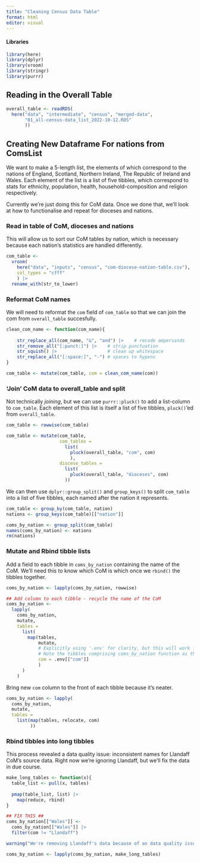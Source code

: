 ```yaml
---
title: "Cleaning Census Data Table"
format: html
editor: visual
---
```


#### Libraries

```r
library(here)
library(dplyr)
library(vroom)
library(stringr)
library(purrr)
```

## Reading in the Overall Table

```r
overall_table <- readRDS(
  here("data", "intermediate", "census", "merged-data",
       "01_all-census-data_list_2022-10-12.RDS"
       ))

```

## Creating New Dataframe For nations from ComsList

We want to make a 5-length list, the elements of which correspond to the nations of England, Scotland, Northern Ireland, The Republic of Ireland and Wales. Each element of the list is a list of five tibbles, which correspond to stats for ethnicity, population, health, household-composition and religion respectively.

Currently we're just doing this for CoM data. Once we done that, we'll look at how to functionalise and repeat for dioceses and nations.

### Read in table of CoM, dioceses and nations

This will allow us to sort our CoM tables by nation, which is necessary because each nation's statistics are handled differently.

```r
com_table <-
  vroom(
    here("data", "inputs", "census", "com-diocese-nation-table.csv"),
    col_types = "cfff"
    ) |> 
  rename_with(str_to_lower) 

```

### Reformat CoM names

We will need to reformat the `com` field of `com_table` so that we can join the com from `overall_table` succesfully.

```r

clean_com_name <- function(com_name){
  
    str_replace_all(com_name, "&", "and") |>    # recode ampersands
    str_remove_all("[:punct:]") |>    # strip punctuation
    str_squish() |>                   # clean up whitespace
    str_replace_all("[:space:]", "-") # spaces to hypens
}

com_table <- mutate(com_table, com = clean_com_name(com))
```

### 'Join' CoM data to overall_table and split

Not technically *joining*, but we can use `purrr::pluck()` to add a list-column to `com_table`. Each element of this list is itself a list of five tibbles, `pluck()`'ed from `overall_table`.

```r
com_table <- rowwise(com_table)

com_table <- mutate(com_table, 
                    com_tables = 
                      list(
                        pluck(overall_table, "com", com)
                        ),
                    diocese_tables = 
                      list(
                        pluck(overall_table, "dioceses", com)
                      ))
```

We can then use `dplyr::group_split()` and `group_keys()` to split `com_table` into a list of five tibbles, each named after the nation it represents.

```r
com_table <- group_by(com_table, nation)
nations <- group_keys(com_table)[["nation"]]

coms_by_nation <- group_split(com_table)
names(coms_by_nation) <- nations
rm(nations)
```

### Mutate and Rbind tibble lists

Add a field to each tibble in `coms_by_nation` containing the name of the CoM. We'll need this to know which CoM is which once we `rbind()` the tibbles together.

```r
coms_by_nation <- lapply(coms_by_nation, rowwise)

## Add column to each tibble - recycle the name of the CoM
coms_by_nation <- 
  lapply(
    coms_by_nation,
    mutate,
    tables = 
      list(
        map(tables,
            mutate,
            # Explicitly using '.env' for clarity, but this will work fine without.
            # Note the tibbles comprising coms_by_nation function as the environment here.
            com = .env[["com"]]
            )
      )
    )
```

Bring new `com` column to the front of each tibble because it's neater.

```r
coms_by_nation <- lapply(
  coms_by_nation,
  mutate,
  tables =
    list(map(tables, relocate, com)
         ))
```

### Rbind tibbles into long tibbles

This process revealed a data quality issue: inconsistent names for Llandaff CoM's source data. Right now we're ignoring Llandaff, but we'll fix the data in due course.

```r
make_long_tables <- function(x){
  table_list <- pull(x, tables)
  
  pmap(table_list, list) |>
    map(reduce, rbind)
}

## FIX THIS ##
coms_by_nation[["Wales"]] <-
  coms_by_nation[["Wales"]] |>
  filter(com != "Llandaff")

warning("We're removing Llandaff's data because of an data quality issue. Not a long term fix.")

coms_by_nation <- lapply(coms_by_nation, make_long_tables)

```
